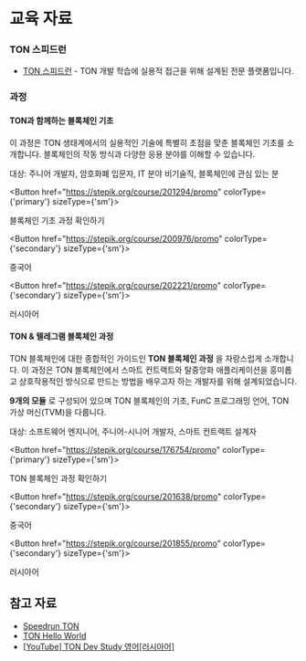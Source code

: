 
# 교육 자료

### TON 스피드런

- [TON 스피드런](https://tonspeedrun.com/) - TON 개발 학습에 실용적 접근을 위해 설계된 전문 플랫폼입니다.

### 과정

#### TON과 함께하는 블록체인 기초

이 과정은 TON 생태계에서의 실용적인 기술에 특별히 초점을 맞춘 블록체인 기초를 소개합니다. 블록체인의 작동 방식과 다양한 응용 분야를 이해할 수 있습니다.

대상: 주니어 개발자, 암호화폐 입문자, IT 분야 비기술직, 블록체인에 관심 있는 분

<Button href="https://stepik.org/course/201294/promo" 
        colorType={'primary'} sizeType={'sm'}>

블록체인 기초 과정 확인하기

</Button>

<Button href="https://stepik.org/course/200976/promo" 
        colorType={'secondary'} sizeType={'sm'}>

중국어

</Button>

<Button href="https://stepik.org/course/202221/promo" 
        colorType={'secondary'} sizeType={'sm'}>

러시아어

</Button>

#### TON & 텔레그램 블록체인 과정

TON 블록체인에 대한 종합적인 가이드인 **TON 블록체인 과정** 을 자랑스럽게 소개합니다. 이 과정은 TON 블록체인에서 스마트 컨트랙트와 탈중앙화 애플리케이션을 흥미롭고 상호작용적인 방식으로 만드는 방법을 배우고자 하는 개발자를 위해 설계되었습니다.

**9개의 모듈** 로 구성되어 있으며 TON 블록체인의 기초, FunC 프로그래밍 언어, TON 가상 머신(TVM)을 다룹니다.

대상: 소프트웨어 엔지니어, 주니어-시니어 개발자, 스마트 컨트랙트 설계자

<Button href="https://stepik.org/course/176754/promo" 
        colorType={'primary'} sizeType={'sm'}>

TON 블록체인 과정 확인하기

</Button>

<Button href="https://stepik.org/course/201638/promo" 
        colorType={'secondary'} sizeType={'sm'}>

중국어

</Button>

<Button href="https://stepik.org/course/201855/promo" 
        colorType={'secondary'} sizeType={'sm'}>

러시아어

</Button>

## 참고 자료

- [Speedrun TON](https://tonspeedrun.com/)
- [TON Hello World](https://tonhelloworld.com/01-wallet/)
- [[YouTube] TON Dev Study 영어](https://www.youtube.com/@TONDevStudy)[[러시아어]](https://www.youtube.com/results?search_query=tondevstudy)
